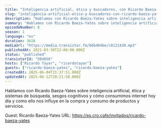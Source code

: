 ```yaml
---
title: "Inteligencia artificial, ética y buscadores, con Ricardo Baeza-Yates"
slug: "inteligencia-artificial-etica-y-buscadores-con-ricardo-baeza-yates"
description: "Hablamos con Ricardo Baeza-Yates sobre inteligencia artificial, ética y sistemas de búsqueda, sesgos cognitivos y cómo consumimos internet hoy día y como ello nos influye en la compra y consumo de productos y servicios.\n\n\n\n<!-- GUESTS START -->\nGuest: Ricardo Baeza-Yates\nURL: https://es.cro.cafe/invitados/ricardo-baeza-yates\n<!-- GUESTS END -->"
summary: "Hablamos con Ricardo Baeza-Yates sobre inteligencia artificial, ética y sistemas de búsqueda, sesgos cognitivos y cómo consumimos internet hoy día y como ello nos influye en la compra y consumo de productos y servicios."
episodeNumber: 8
season: 1
language: "es"
duration: 3618
mediaUrl: "https://media.transistor.fm/b6b404be/c0121430.mp3"
publishedAt: 2021-03-30T22:00:00.000Z
status: "published"
transistorId: "504656"
hosts: ["Ricardo Tayar", "ricardotayar"]
guests: ["ricardo-baeza-yates", "ricardo-baeza-yates"]
createdAt: 2025-06-04T21:37:51.000Z
updatedAt: 2025-06-12T20:21:58.000Z
---
```


Hablamos con Ricardo Baeza-Yates sobre inteligencia artificial, ética y sistemas de búsqueda, sesgos cognitivos y cómo consumimos internet hoy día y como ello nos influye en la compra y consumo de productos y servicios.



<!-- GUESTS START -->
Guest: Ricardo Baeza-Yates
URL: https://es.cro.cafe/invitados/ricardo-baeza-yates
<!-- GUESTS END -->
